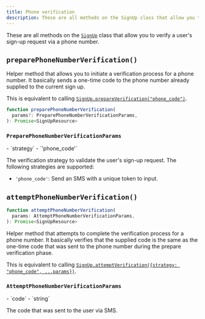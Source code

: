 ```yaml
---
title: Phone verification
description: These are all methods on the SignUp class that allow you to verify a user's sign-up request via a phone number.
---
```


These are all methods on the [`SignUp`][signup-ref] class that allow you to verify a user's sign-up request via a phone number.

## `preparePhoneNumberVerification()`

Helper method that allows you to initiate a verification process for a phone number. It basically sends a one-time code to the phone number already supplied to the current sign up.

This is equivalent to calling [`SignUp.prepareVerification("phone_code")`](/docs/references/javascript/sign-up/verification#prepare-verification).

```typescript
function preparePhoneNumberVerification(
  params?: PreparePhoneNumberVerificationParams,
): Promise<SignUpResource>
```

### `PreparePhoneNumberVerificationParams`

<Properties>
  - `strategy`
  - `'phone_code'`

  The verification strategy to validate the user's sign-up request. The following strategies are supported:

  - `'phone_code'`: Send an SMS with a unique token to input.
</Properties>

## `attemptPhoneNumberVerification()`

```typescript
function attemptPhoneNumberVerification(
  params: AttemptPhoneNumberVerificationParams,
): Promise<SignUpResource>
```

Helper method that attempts to complete the verification process for a phone number. It basically verifies that the supplied code is the same as the one-time code that was sent to the phone number during the prepare verification phase.

This is equivalent to calling [`SignUp.attemptVerification({strategy: "phone_code", ...params})`](/docs/references/javascript/sign-up/verification#attempt-verification).

### `AttemptPhoneNumberVerificationParams`

<Properties>
  - `code`
  - `string`

  The code that was sent to the user via SMS.
</Properties>

[signup-ref]: /docs/references/javascript/sign-up/sign-up
